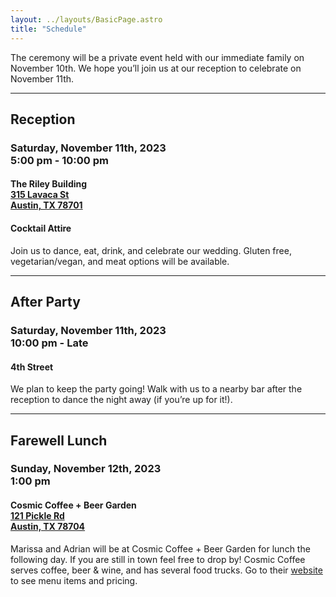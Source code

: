```yaml
---
layout: ../layouts/BasicPage.astro
title: "Schedule"
---
```



The ceremony will be a private event held with our immediate family on November 10th. We hope you’ll join us at our reception to celebrate on November 11th.

---

## Reception

### Saturday, November 11th, 2023<br/>5:00 pm - 10:00 pm

#### The Riley Building<br/><a href="https://goo.gl/maps/pf13gqxaoBctdVkN6" target="_blank">315 Lavaca St<br/>Austin, TX 78701</a>

#### Cocktail Attire

Join us to dance, eat, drink, and celebrate our wedding. Gluten free, vegetarian/vegan, and meat options will be available.

---

## After Party

### Saturday, November 11th, 2023<br/>10:00 pm - Late

#### 4th Street

We plan to keep the party going! Walk with us to a nearby bar after the reception to dance the night away (if you’re up for it!).

---

## Farewell Lunch

### Sunday, November 12th, 2023<br/>1:00 pm

#### Cosmic Coffee + Beer Garden<br/><a href="https://goo.gl/maps/Vn2ZZGH7XPZzmXgh9" target="_blank">121 Pickle Rd<br/>Austin, TX 78704</a>

Marissa and Adrian will be at Cosmic Coffee + Beer Garden for lunch the following day. If you are still in town feel free to drop by! Cosmic Coffee serves coffee, beer & wine, and has several food trucks. Go to their <a href="https://cosmichospitalitygroup.com/south-austin/" target="_blank">website</a> to see menu items and pricing.
